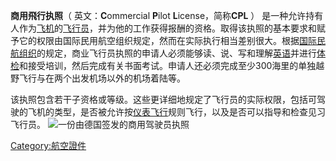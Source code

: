 {{unreferenced|time=2014-03-10T00:39:34+00:00}}
'''商用飛行执照'''（ 英文：'''C'''ommercial '''P'''ilot '''L'''icense，简称'''CPL''' ） 是一种允许持有人作为[[飞机|飞机]]的[[飞行员|飞行员]]，并为他的工作获得报酬的资格。取得该执照的基本要求和赋予它的权限由国际民用航空组织规定，然而在实际执行相当差别很大。根据[[国际民航组织|国际民航组织]]的规定，商业飞行员执照的申请人必须能够读、说、写和理解[[英语|英语]]并进行[[体检|体检]]和接受培训，然后完成有关书面考试。申请人还必须完成至少300海里的单独越野飞行与在两个出发机场以外的机场着陆等。

该执照包含若干子资格或等级。这些更详细地规定了飞行员的实际权限，包括可驾驶的飞机的类型，是否被允许按[[仪表飞行|仪表飞行]]规则飞行，以及是否可以指导和检查见习飞行员。
[[File:CPL_Lizenz.jpg|一份由德国签发的商用驾驶员执照]]
{{航空小作品}}

[[Category:航空證件|Category:航空證件]]